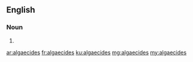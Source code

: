 {{also|algæcides}}
==English==

===Noun===
{{head|en|plural}}

# {{plural of|algaecide|lang=en}}

[[ar:algaecides]]
[[fr:algaecides]]
[[ku:algaecides]]
[[mg:algaecides]]
[[my:algaecides]]